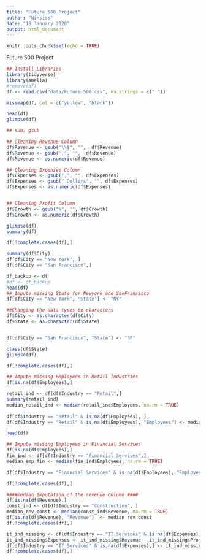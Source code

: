 ```yaml
---
title: "Future 500 Project"
author: "Ninsiss"
date: "18 January 2020"
output: html_document
---
```


```r
knitr::opts_chunk$set(echo = TRUE)
```

Future 500 Project

```r
## Install Libraries
library(tidyverse)
library(Amelia)
#remove(df)
df <- read.csv("data/Future-500.csv", na.strings = c(" "))
```

```r
missmap(df, col = c("yellow", "black"))
```
```r
head(df)
glimpse(df)
```

```r
## sub, gsub

## Cleaning Revenue Column
df$Revenue <- gsub("\\$", "",  df$Revenue)
df$Revenue <- gsub(",", "",  df$Revenue)
df$Revenue <- as.numeric(df$Revenue)

## Cleaning Expenses Column
df$Expenses <- gsub(",", "", df$Expenses)
df$Expenses <- gsub(" Dollars", "", df$Expenses)
df$Expenses <- as.numeric(df$Expenses)


## Cleaning Profit Column
df$Growth <- gsub("%", "", df$Growth)
df$Growth <- as.numeric(df$Growth)

glimpse(df)
summary(df)
```

```r
df[!complete.cases(df),]
```

```r
summary(df$City)
df[df$City == "New York", ]
df[df$City == "San Francisco",]

df_backup <- df
#df <- df_backup
head(df)
## Impute missing State for Newyork and SanFransisco
df[df$City == "New York", "State"] <- "NY"

##Changing the data types to characters
df$City <- as.character(df$City)
df$State <- as.character(df$State)


df[df$City == "San Francisco", "State"] <- "SF"

class(df$State)
glimpse(df)
```

```r
df[!complete.cases(df),]
```

```r
## Impute missing EMployees in Retail Industries
df[is.na(df$Employees),]

retail_ind <- df[df$Industry == "Retail",]
summary(retail_ind)
median_retail_ind <- median(retail_ind$Employees, na.rm = TRUE)
 
df[df$Industry == "Retail" & is.na(df$Employees), ]
df[df$Industry == "Retail" & is.na(df$Employees), "Employees"] <- median_retail_ind

head(df)
```

```r
## Impute missing Employees in Financial Services 
df[is.na(df$Employees),]
fin_ind <- df[df$Industry == "Financial Services",]
median_emp_fin <- median(fin_ind$Employees, na.rm = TRUE)

df[df$Industry == "Financial Services" & is.na(df$Employees), "Employees"] <- median_emp_fin

```

```r
df[!complete.cases(df),]
```

```r
####median Imputation of the revenue Column ####
df[is.na(df$Revenue),]
const_ind <- df[df$Industry == "Construction", ]
median_rev_const <- median(const_ind$Revenue, na.rm = TRUE)
df[is.na(df$Revenue), "Revenue"]  <- median_rev_const
df[!complete.cases(df),]
```

```r
it_ind_missing <- df[df$Industry == "IT Services" & is.na(df$Expenses),]
it_ind_missing$Expenses <- it_ind_missing$Revenue - it_ind_missing$Profit
df[df$Industry == "IT Services" & is.na(df$Expenses),] <- it_ind_missing
df[!complete.cases(df),]
```













